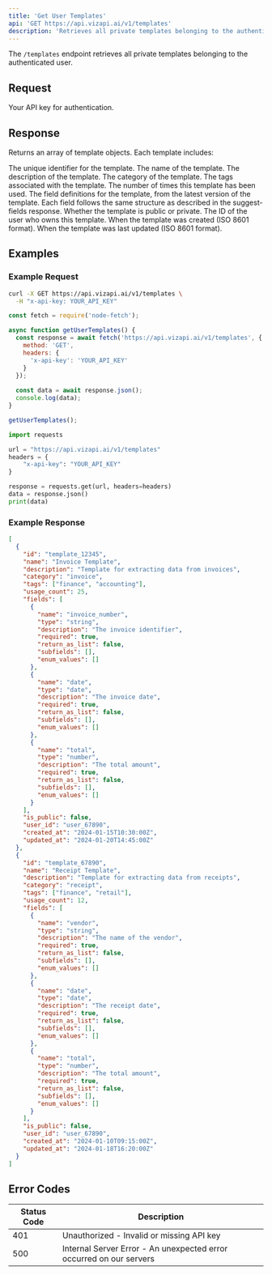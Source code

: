 ```yaml
---
title: 'Get User Templates'
api: 'GET https://api.vizapi.ai/v1/templates'
description: 'Retrieves all private templates belonging to the authenticated user'
---
```


The `/templates` endpoint retrieves all private templates belonging to the authenticated user.

## Request

<ParamField header="x-api-key" type="string" required>
  Your API key for authentication.
</ParamField>

## Response

Returns an array of template objects. Each template includes:

<ResponseField name="id" type="string">
  The unique identifier for the template.
</ResponseField>

<ResponseField name="name" type="string">
  The name of the template.
</ResponseField>

<ResponseField name="description" type="string">
  The description of the template.
</ResponseField>

<ResponseField name="category" type="string">
  The category of the template.
</ResponseField>

<ResponseField name="tags" type="array">
  The tags associated with the template.
</ResponseField>

<ResponseField name="usage_count" type="integer">
  The number of times this template has been used.
</ResponseField>

<ResponseField name="fields" type="array">
  The field definitions for the template, from the latest version of the template. Each field follows the same structure as described in the suggest-fields response.
</ResponseField>

<ResponseField name="is_public" type="boolean">
  Whether the template is public or private.
</ResponseField>

<ResponseField name="user_id" type="string">
  The ID of the user who owns this template.
</ResponseField>

<ResponseField name="created_at" type="string">
  When the template was created (ISO 8601 format).
</ResponseField>

<ResponseField name="updated_at" type="string">
  When the template was last updated (ISO 8601 format).
</ResponseField>

## Examples

### Example Request

<CodeGroup>

```bash cURL
curl -X GET https://api.vizapi.ai/v1/templates \
  -H "x-api-key: YOUR_API_KEY"
```

```javascript Node.js
const fetch = require('node-fetch');

async function getUserTemplates() {
  const response = await fetch('https://api.vizapi.ai/v1/templates', {
    method: 'GET',
    headers: {
      'x-api-key': 'YOUR_API_KEY'
    }
  });
  
  const data = await response.json();
  console.log(data);
}

getUserTemplates();
```

```python Python
import requests

url = "https://api.vizapi.ai/v1/templates"
headers = {
    "x-api-key": "YOUR_API_KEY"
}

response = requests.get(url, headers=headers)
data = response.json()
print(data)
```

</CodeGroup>

### Example Response

```json
[
  {
    "id": "template_12345",
    "name": "Invoice Template",
    "description": "Template for extracting data from invoices",
    "category": "invoice",
    "tags": ["finance", "accounting"],
    "usage_count": 25,
    "fields": [
      {
        "name": "invoice_number",
        "type": "string",
        "description": "The invoice identifier",
        "required": true,
        "return_as_list": false,
        "subfields": [],
        "enum_values": []
      },
      {
        "name": "date",
        "type": "date",
        "description": "The invoice date",
        "required": true,
        "return_as_list": false,
        "subfields": [],
        "enum_values": []
      },
      {
        "name": "total",
        "type": "number",
        "description": "The total amount",
        "required": true,
        "return_as_list": false,
        "subfields": [],
        "enum_values": []
      }
    ],
    "is_public": false,
    "user_id": "user_67890",
    "created_at": "2024-01-15T10:30:00Z",
    "updated_at": "2024-01-20T14:45:00Z"
  },
  {
    "id": "template_67890",
    "name": "Receipt Template",
    "description": "Template for extracting data from receipts",
    "category": "receipt",
    "tags": ["finance", "retail"],
    "usage_count": 12,
    "fields": [
      {
        "name": "vendor",
        "type": "string",
        "description": "The name of the vendor",
        "required": true,
        "return_as_list": false,
        "subfields": [],
        "enum_values": []
      },
      {
        "name": "date",
        "type": "date",
        "description": "The receipt date",
        "required": true,
        "return_as_list": false,
        "subfields": [],
        "enum_values": []
      },
      {
        "name": "total",
        "type": "number",
        "description": "The total amount",
        "required": true,
        "return_as_list": false,
        "subfields": [],
        "enum_values": []
      }
    ],
    "is_public": false,
    "user_id": "user_67890",
    "created_at": "2024-01-10T09:15:00Z",
    "updated_at": "2024-01-18T16:20:00Z"
  }
]
```

## Error Codes

| Status Code | Description |
| ----------- | ----------- |
| 401 | Unauthorized - Invalid or missing API key |
| 500 | Internal Server Error - An unexpected error occurred on our servers | 